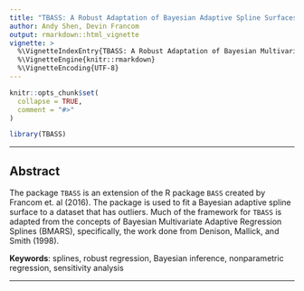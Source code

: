 ```yaml
---
title: "TBASS: A Robust Adaptation of Bayesian Adaptive Spline Surfaces"
author: Andy Shen, Devin Francom
output: rmarkdown::html_vignette
vignette: >
  %\VignetteIndexEntry{TBASS: A Robust Adaptation of Bayesian Multivariate Adaptive Regression Splines}
  %\VignetteEngine{knitr::rmarkdown}
  %\VignetteEncoding{UTF-8}
---
```


```r
knitr::opts_chunk$set(
  collapse = TRUE,
  comment = "#>"
)
```

```r
library(TBASS)
```

------------------------

## Abstract

The package `TBASS` is an extension of the R package `BASS` created by Francom et. al (2016). The package is used to fit a Bayesian   adaptive spline surface to a dataset that has outliers. Much of the framework for `TBASS` is adapted from the concepts of Bayesian     Multivariate Adaptive Regression Splines (BMARS), specifically, the work done from Denison, Mallick, and Smith (1998).\newline
  
**Keywords**: splines, robust regression, Bayesian inference, nonparametric regression, sensitivity analysis

------------------------

